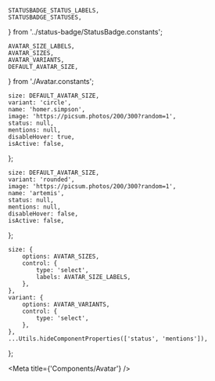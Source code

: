     STATUSBADGE_STATUS_LABELS,
    STATUSBADGE_STATUSES,
} from '../status-badge/StatusBadge.constants';

    AVATAR_SIZE_LABELS,
    AVATAR_SIZES,
    AVATAR_VARIANTS,
    DEFAULT_AVATAR_SIZE,
} from './Avatar.constants';

    size: DEFAULT_AVATAR_SIZE,
    variant: 'circle',
    name: 'homer.simpson',
    image: 'https://picsum.photos/200/300?random=1',
    status: null,
    mentions: null,
    disableHover: true,
    isActive: false,
};

    size: DEFAULT_AVATAR_SIZE,
    variant: 'rounded',
    image: 'https://picsum.photos/200/300?random=1',
    name: 'artemis',
    status: null,
    mentions: null,
    disableHover: false,
    isActive: false,
};

    size: {
        options: AVATAR_SIZES,
        control: {
            type: 'select',
            labels: AVATAR_SIZE_LABELS,
        },
    },
    variant: {
        options: AVATAR_VARIANTS,
        control: {
            type: 'select',
        },
    },
    ...Utils.hideComponentProperties(['status', 'mentions']),
};

<Meta title={'Components/Avatar'} />

<ArgsTable of={Avatar} />

<Canvas hidden>
    <Story name="user avatar" args={userAvatarArgs} argTypes={avatarArgtypes}>
        {(args) => <Avatar {...args} />}
    </Story>
    <Story
        name="user avatar with status"
        args={{ ...userAvatarArgs, status: 'online' }}
        argTypes={{
            ...avatarArgtypes,
            status: {
                options: [null, ...STATUSBADGE_STATUSES],
                control: {
                    type: 'select',
                    labels: {
                        null: 'none',
                        ...STATUSBADGE_STATUS_LABELS,
                    },
                },
            },
        }}
    >
        {(args) => <Avatar {...args} />}
    </Story>
    <Story name="team avatar" args={teamAvatarArgs} argTypes={avatarArgtypes}>
        {(args) => <Avatar {...args} />}
    </Story>
    <Story
        name="team avatar with mentions"
        args={{ ...teamAvatarArgs, mentions: 23 }}
        argTypes={{
            ...avatarArgtypes,
            mentions: {
                control: {
                    type: 'range',
                    min: 0,
                    max: 100,
                    step: 1,
                },
            },
        }}
    >
        {(args) => <Avatar {...args} />}
    </Story>
</Canvas>
